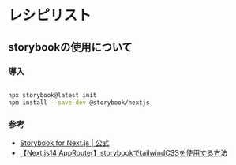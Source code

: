 # レシピリスト

## storybookの使用について

### 導入

```bash

npx storybook@latest init
npm install --save-dev @storybook/nextjs


```

### 参考

- [Storybook for Next.js | 公式](https://storybook.js.org/docs/get-started/nextjs)
- [【Next.js14 AppRouter】storybookでtailwindCSSを使用する方法](https://zenn.dev/sc30gsw/articles/0583409a2eb6ff)
